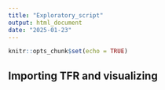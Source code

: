 ```yaml
---
title: "Exploratory_script"
output: html_document
date: "2025-01-23"
---
```


```r
knitr::opts_chunk$set(echo = TRUE)
```

## Importing TFR and visualizing

